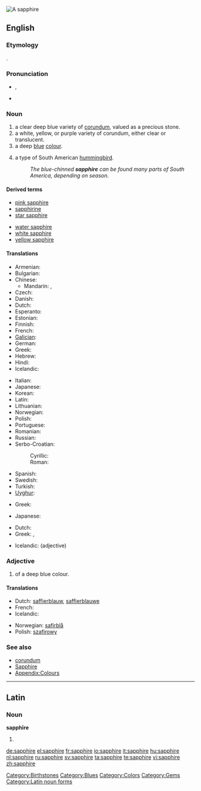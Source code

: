 [[Image:Szafir, RPA.jpg|thumb|A sapphire]]
{{also|Sapphire}}
==English==
{{wikipedia}}

===Etymology===
{{etyl|grc}} {{term|σάπφειρος|tr=sappheiros|sc=polytonic|lang=grc}}.

===Pronunciation===
* {{a|UK}} {{IPA|/ˈsæf.aɪ.ə(ɹ)/}}, {{SAMPA|/"s{f.aI.@(r)/}}
* {{audio|En-us-sapphire.ogg|Audio (US)}}

===Noun===
{{en-noun}}

# a clear deep blue variety of [[corundum]], valued as a precious stone.
# a white, yellow, or purple variety of corundum, either clear or translucent.
# a deep [[blue]] [[colour]].
#: {{colour panel|164771}}
# a type of South American [[hummingbird]].
#: ''The blue-chinned '''sapphire''' can be found many parts of South America, depending on season.''

====Derived terms====
{{rel-top|Derived terms}}
* [[pink sapphire]]
* [[sapphirine]]
* [[star sapphire]]
{{rel-mid}}
* [[water sapphire]]
* [[white sapphire]]
* [[yellow sapphire]]
{{rel-bottom}}

====Translations====
{{trans-top|gem}}
* Armenian: {{t-|hy|շափյուղա|tr=šap'yuġa}}
* Bulgarian: {{t+|bg|сапфир|tr=sapfir}}
* Chinese:
** Mandarin: {{t-|cmn|藍寶石|sc=Hani}}, {{t-|cmn|蓝宝石|tr=lán bǎoshí|sc=Hani}}
* Czech: {{t-|cs|safír|m}}
* Danish: {{t-|da|safir|c}}
* Dutch: {{t+|nl|saffier|m}}
* Esperanto: {{t-|eo|safiro|xs=Esperanto}}
* Estonian: {{t-|et|safiir}}
* Finnish: {{t-|fi|safiiri}}
* French: {{t+|fr|saphir|m}}
* [[Galician]]: {{t-|gl|zafiro|m|xs=Galician}}
* German: {{t+|de|Saphir}}
* Greek: {{t+|el|ζαφείρι|n|tr=zafíri}}
* Hebrew: {{t+|he|ספיר|tr=safīr}}
* Hindi: {{t|hi|नीलम|m|tr=nīlam|xs=Hindi}}
* Icelandic: {{t-|is|safír|m}}
{{trans-mid}}
* Italian: {{t+|it|zaffiro|m}}
* Japanese: {{t-|ja|サファイア|tr=safaia}}
* Korean: {{t|ko|사파이어|sapai-eo|sc=Hang}}
* Latin: {{t-|la|sapphirus|f}}
* Lithuanian: {{t|lt|safyras|m|xs=Lithuanian}}
* Norwegian: {{t-|no|safir}}
* Polish: {{t-|pl|szafir|m}}
* Portuguese: {{t|pt|safira|f}}
* Romanian: {{t+|ro|safir|n}}
* Russian: {{t+|ru|сапфир|m|tr=sapfír}}
* Serbo-Croatian:
*: Cyrillic: {{tø|sh|сафир|m|alt=са̀фӣр|sc=Cyrl|xs=Serbo-Croatian}}
*: Roman: {{tø|sh|safir|m|alt=sàfīr|xs=Serbo-Croatian}}
* Spanish: {{t+|es|zafiro|m}}
* Swedish: {{t+|sv|safir|c}}
* Turkish: {{t+|tr|safir}}
* [[Uyghur]]: {{ug-Arab|[[كۆك]] [[ياقۇت]]}}
{{trans-bottom}}

{{trans-top|corundum}}
* Greek: {{t+|el|σάπφειρος|m|tr=sápfiros}}
{{trans-mid}}
* Japanese: {{t-|ja|サファイア|tr=safaia}}
{{trans-bottom}}

{{trans-top|colour}}
* Dutch: {{t|nl|saffierblauw|n}}
* Greek: {{t|el|ζαφειρένιο|n|tr=zafirénio}}, {{t|el|βαθυκύανο|n|tr=vathicíano}}
{{trans-mid}}
* Icelandic: {{t-|is|safírblár}} (adjective)
{{trans-bottom}}

{{trans-top|type of hummingbird}}
{{trans-mid}}
{{trans-bottom}}

===Adjective===
{{en-adj}}

# of a deep blue colour.

====Translations====
{{trans-top|colour}}
* Dutch: [[saffierblauw]], [[saffierblauwe]]
* French: {{t+|fr|saphir|m|f}}
* Icelandic: {{t-|is|safírblár}}
{{trans-mid}}
* Norwegian: [[safirblå]]
* Polish: [[szafirowy]] {{m}}
{{trans-bottom}}

===See also===
* [[corundum]]
* [[Sapphire]]
* [[Appendix:Colours]]

[[Category:Birthstones]]
[[Category:Blues]]
[[Category:Colors]]
[[Category:Gems]]

----

==Latin==

===Noun===
'''sapphīre''' {{f}}

# {{inflection of|sapphirus|sapphīrus|voc|s|lang=la}}

[[Category:Latin noun forms]]

[[de:sapphire]]
[[el:sapphire]]
[[fr:sapphire]]
[[io:sapphire]]
[[it:sapphire]]
[[hu:sapphire]]
[[nl:sapphire]]
[[ru:sapphire]]
[[sv:sapphire]]
[[ta:sapphire]]
[[te:sapphire]]
[[vi:sapphire]]
[[zh:sapphire]]